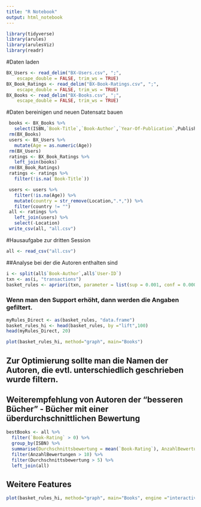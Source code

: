```yaml
---
title: "R Notebook"
output: html_notebook
---
```


```r
library(tidyverse)
library(arules)
library(arulesViz)
library(readr)
```


#Daten laden 
```r
BX_Users <- read_delim("BX-Users.csv", ";", 
    escape_double = FALSE, trim_ws = TRUE)
BX_Book_Ratings <- read_delim("BX-Book-Ratings.csv", ";", 
    escape_double = FALSE, trim_ws = TRUE)
BX_Books <- read_delim("BX-Books.csv", ";", 
    escape_double = FALSE, trim_ws = TRUE)
```

#Daten bereinigen und neuen Datensatz bauen
```r
 books <- BX_Books %>%
   select(ISBN,`Book-Title`,`Book-Author`,`Year-Of-Publication`,Publisher)
 rm(BX_Books)
 users <- BX_Users %>%
   mutate(Age = as.numeric(Age))
 rm(BX_Users)
 ratings <- BX_Book_Ratings %>%
   left_join(books)
 rm(BX_Book_Ratings)
 ratings <- ratings %>%
   filter(!is.na(`Book-Title`))

 users <- users %>%
   filter(!is.na(Age)) %>%
   mutate(country = str_remove(Location,".*,")) %>%
   filter(country != "")
 all <- ratings %>%
   left_join(users) %>%
   select(-Location)
 write_csv(all, "all.csv")
```

 
#Hausaufgabe zur dritten Session 

```r
all <- read_csv("all.csv")
```

##Analyse bei der die Autoren enthalten sind
```r
i <- split(all$`Book-Author`,all$`User-ID`)
txn <- as(i, "transactions")
basket_rules <- apriori(txn, parameter = list(sup = 0.001, conf = 0.0001, minlen=2, target="rules"))
```

### Wenn man den Support erhöht, dann werden die Angaben gefiltert. 
```r
myRules_Direct <- as(basket_rules, "data.frame")
basket_rules_hi <- head(basket_rules, by ="lift",100)
head(myRules_Direct, 20)
```

```r
plot(basket_rules_hi, method="graph", main="Books")
```

## Zur Optimierung sollte man die Namen der Autoren, die evtl. unterschiedlich geschrieben wurde filtern. 

## Weiterempfehlung von Autoren der "besseren Bücher" - Bücher mit einer überdurchschnittlichen Bewertung
```r
bestBooks <- all %>%
  filter(`Book-Rating` > 0) %>%
  group_by(ISBN) %>%
  summarise(Durchschnittsbewertung = mean(`Book-Rating`), AnzahlBewertungen = n()) %>%
  filter(AnzahlBewertungen > 10) %>%
  filter(Durchschnittsbewertung > 5) %>%
  left_join(all)
```

## Weitere Features
```r
plot(basket_rules_hi, method="graph", main="Books", engine ="interactive")
```
